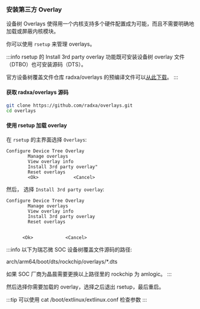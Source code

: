 ### 安装第三方 Overlay

设备树 Overlays 使得用一个内核支持多个硬件配置成为可能，而且不需要明确地加载或屏蔽内核模块。

你可以使用 `rsetup` 来管理 overlays。

:::info
rsetup 的 Install 3rd party overlay 功能既可安装设备树 overlay 文件（DTBO）也可安装源码（DTS）。

官方设备树覆盖文件仓库 radxa/overlays 的预编译文件可以[从此下载](https://github.com/radxa/overlays/actions)。
:::

#### 获取 radxa/overlays 源码

```bash
git clone https://github.com/radxa/overlays.git
cd overlays
```

#### 使用 rsetup 加载 overlay

在 `rsetup` 的主界面选择 `Overlays`:

```
Configure Device Tree Overlay
        Manage overlays
        View overlay info
        Install 3rd party overlay"
        Reset overlays
        <Ok>             <Cancel>
```

然后， 选择 `Install 3rd party overlay`:

```
Configure Device Tree Overlay
        Manage overlays
        View overlay info
        Install 3rd party overlay
        Reset overlays


      <Ok>            <Cancel>
```

:::info
以下为瑞芯微 SOC 设备树覆盖文件源码的路径:

arch/arm64/boot/dts/rockchip/overlays/\*.dts

如果 SOC 厂商为晶晨需要更换以上路径里的 rockchip 为 amlogic。
:::

然后选择你需要加载的 overlay，选择之后退出 rsetup，最后重启。

:::tip
可以使用 cat /boot/extlinux/extlinux.conf 检查参数
:::
